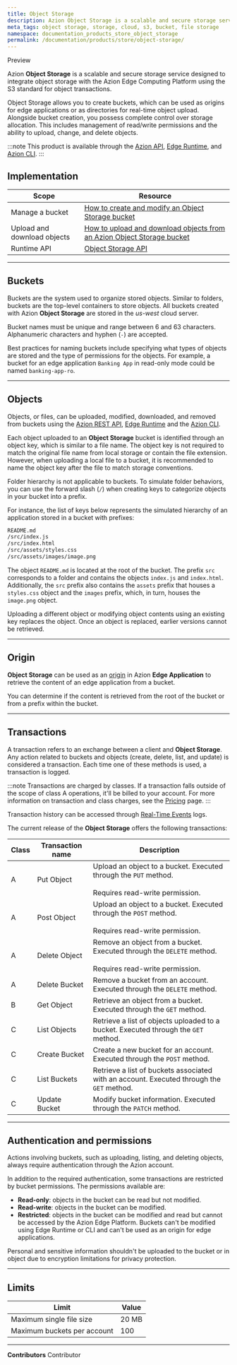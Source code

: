 ```yaml
---
title: Object Storage
description: Azion Object Storage is a scalable and secure storage service designed to integrate object storage with the Azion Edge Computing Platform using the S3 standard.
meta_tags: object storage, storage, cloud, s3, bucket, file storage
namespace: documentation_products_store_object_storage
permalink: /documentation/products/store/object-storage/
---
```



<Badge variant="accent">
  Preview
</Badge>

Azion **Object Storage** is a scalable and secure storage service designed to integrate object storage with the Azion Edge Computing Platform using the S3 standard for object transactions. 

Object Storage allows you to create buckets, which can be used as origins for edge applications or as directories for real-time object upload. Alongside bucket creation, you possess complete control over storage allocation. This includes management of read/write permissions and the ability to upload, change, and delete objects.

:::note
This product is available through the [Azion API](https://api.azion.com), [Edge Runtime](/en/documentation/devtools/runtime/overview/), and [Azion CLI](/en/documentation/products/azion-cli/overview/).
:::

## Implementation

| Scope | Resource |
| --- | --- |
| Manage a bucket | [How to create and modify an Object Storage bucket](/en/documentation/products/guides/create-and-modify-bucket/) |
| Upload and download objects | [How to upload and download objects from an Azion Object Storage bucket](/en/documentation/products/guides/upload-and-download-objects-from-bucket/) |
| Runtime API | [Object Storage API](/en/documentation/devtools/runtime/api-reference/storage/) |

---

## Buckets

Buckets are the system used to organize stored objects. Similar to folders, buckets are the top-level containers to store objects. All buckets created with Azion **Object Storage** are stored in the *us-west* cloud server.

Bucket names must be unique and range between 6 and 63 characters. Alphanumeric characters and hyphen (`-`) are accepted. 

Best practices for naming buckets include specifying what types of objects are stored and the type of permissions for the objects. For example, a bucket for an edge application `Banking App` in read-only mode could be named `banking-app-ro`.

---

## Objects

Objects, or files, can be uploaded, modified, downloaded, and removed from buckets using the [Azion REST API](https://api.azion.com), [Edge Runtime](/en/documentation/devtools/runtime/overview/) and the [Azion CLI](/en/documentation/products/azion-cli/overview/).

Each object uploaded to an **Object Storage** bucket is identified through an object key, which is similar to a file name. The object key is not required to match the original file name from local storage or contain the file extension. However, when uploading a local file to a bucket, it is recommended to name the object key after the file to match storage conventions.

Folder hierarchy is not applicable to buckets. To simulate folder behaviors, you can use the forward slash (`/`) when creating keys to categorize objects in your bucket into a prefix.

For instance, the list of keys below represents the simulated hierarchy of an application stored in a bucket with prefixes:

```bash
README.md
/src/index.js
/src/index.html
/src/assets/styles.css
/src/assets/images/image.png
```

The object `README.md` is located at the root of the bucket. The prefix `src` corresponds to a folder and contains the objects `index.js` and `index.html`. Additionally, the `src` prefix also contains the `assets` prefix that houses a `styles.css` object and the `images` prefix, which, in turn, houses the `image.png` object.

Uploading a different object or modifying object contents using an existing key replaces the object. Once an object is replaced, earlier versions cannot be retrieved.

---

## Origin

**Object Storage** can be used as an [origin](/en/documentation/products/build/edge-application/origins/#object-storage) in Azion **Edge Application** to retrieve the content of an edge application from a bucket.

You can determine if the content is retrieved from the root of the bucket or from a prefix within the bucket.

---

## Transactions

A transaction refers to an exchange between a client and **Object Storage**. Any action related to buckets and objects (create, delete, list, and update) is considered a transaction. Each time one of these methods is used, a transaction is logged. 

:::note
Transactions are charged by classes. If a transaction falls outside of the scope of class A operations, it'll be billed to your account. For more information on transaction and class charges, see the [Pricing](https://www.azion.com/en/pricing/) page.
:::

Transaction history can be accessed through [Real-Time Events](/en/documentation/products/observe/real-time-events/) logs.

The current release of the **Object Storage** offers the following transactions:

| Class | Transaction name | Description |
| --- | --- | --- |
| A | Put Object | Upload an object to a bucket. Executed through the `PUT` method. <br></br>Requires read-write permission. |
| A | Post Object | Upload an object to a bucket. Executed through the `POST` method. <br></br>Requires read-write permission. |
| A | Delete Object | Remove an object from a bucket. Executed through the `DELETE` method. <br></br>Requires read-write permission. |
| A | Delete Bucket | Remove a bucket from an account. Executed through the `DELETE` method. |
| B | Get Object | Retrieve an object from a bucket. Executed through the `GET` method. |
| C | List Objects | Retrieve a list of objects uploaded to a bucket. Executed through the `GET` method. |
| C | Create Bucket | Create a new bucket for an account. Executed through the `POST` method. |
| C | List Buckets | Retrieve a list of buckets associated with an account. Executed through the `GET` method. |
| C | Update Bucket | Modify bucket information. Executed through the `PATCH` method. |

---

## Authentication and permissions

Actions involving buckets, such as uploading, listing, and deleting objects, always require authentication through the Azion account.

In addition to the required authentication, some transactions are restricted by bucket permissions. The permissions available are:

- **Read-only**: objects in the bucket can be read but not modified.
- **Read-write**: objects in the bucket can be modified.
- **Restricted**: objects in the bucket can be modified and read but cannot be accessed by the Azion Edge Platform. Buckets can't be modified using Edge Runtime or CLI and can't be used as an origin for edge applications.

Personal and sensitive information shouldn't be uploaded to the bucket or in object due to encryption limitations for privacy protection.

---

## Limits

| Limit | Value | 
| --- | --- | 
| Maximum single file size | 20 MB |
| Maximum buckets per account | 100 |

---


**Contributors** <ContributorList>Contributor</ContributorList>
